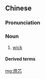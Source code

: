 {{also|灯芯}}
==Chinese==
{{zh-forms|s=灯芯|t2=燈心}}

===Pronunciation===
{{zh-pron
|m=dēngxīn
|c=dang1 sam1
|mn=teng-sim
|cat=n
}}

===Noun===
{{zh-noun}}

# [[wick]]

====Derived terms====
{{zh-der|燈芯草|燈芯絨}}

[[mg:燈芯]]